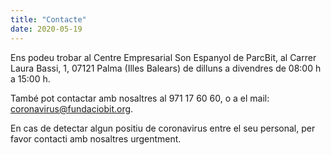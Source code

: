 ```yaml
---
title: "Contacte"
date: 2020-05-19
---
```


Ens podeu trobar al Centre Empresarial Son Espanyol de ParcBit, al Carrer Laura Bassi, 1, 07121 Palma (Illes Balears) de dilluns a divendres de 08:00 h a 15:00 h.

També pot contactar amb nosaltres al 971 17 60 60, o a el mail: coronavirus@fundaciobit.org.

En cas de detectar algun positiu de coronavirus entre el seu personal, per favor contacti amb nosaltres urgentment.
